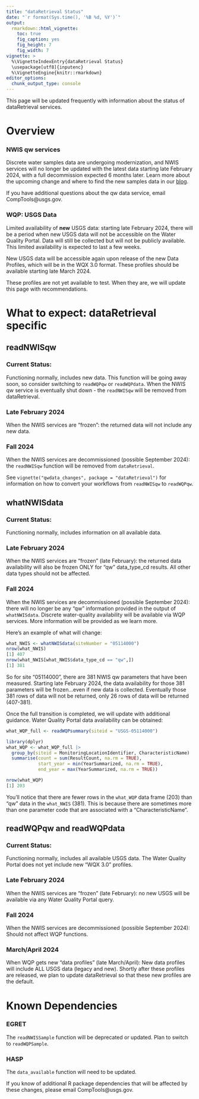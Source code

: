 ```yaml
---
title: "dataRetrieval Status"
date: "`r format(Sys.time(), '%B %d, %Y')`"
output: 
  rmarkdown::html_vignette:
    toc: true
    fig_caption: yes
    fig_height: 7
    fig_width: 7
vignette: >
  %\VignetteIndexEntry{dataRetrieval Status}
  \usepackage[utf8]{inputenc}
  %\VignetteEngine{knitr::rmarkdown}
editor_options: 
  chunk_output_type: console
---
```


This page will be updated frequently with information about the status of dataRetrieval services.

# Overview

### NWIS qw services

Discrete water samples data are undergoing modernization, and NWIS services will no longer be updated with the latest data starting late February 2024, with a full decommission expected 6 months later. Learn more about the upcoming change and where to find the new samples data in our [blog](https://waterdata.usgs.gov/blog/changes-to-sample-data/).


If you have additional questions about the qw data service, email CompTools@usgs.gov.


### WQP: USGS Data

Limited availability of **new** USGS data: starting late February 2024, there will be a period when new USGS data will not be accessible on the Water Quality Portal. Data will still be collected but will not be publicly available. This limited availability is expected to last a few weeks.

New USGS data will be accessible again upon release of the new Data Profiles, which will be in the WQX 3.0 format. These profiles should be available starting late March 2024.

These profiles are not yet available to test. When they are, we will update this page with recommendations.
 


# What to expect: dataRetrieval specific

## readNWISqw

### Current Status:

Functioning normally, includes new data. This function will be going away soon, so consider switching to `readWQPqw` or `readWQPdata`. When the NWIS qw service is eventually shut down - the `readNWISqw` will be removed from dataRetrieval. 

### Late February 2024

When the NWIS services are "frozen": the returned data will not include any new data. 

### Fall 2024

When the NWIS services are decommissioned (possible September 2024): the `readNWISqw` function will be removed from `dataRetrieval`.

See `vignette("qwdata_changes", package = "dataRetrieval")` for information on how to convert your workflows from `readNWISqw` to `readWQPqw`. 

## whatNWISdata

### Current Status:

Functioning normally, includes information on all available data. 

### Late February 2024

When the NWIS services are "frozen" (late February): the returned data availability will also be frozen ONLY for "qw" data_type_cd results. All other data types should not be affected. 

### Fall 2024

When the NWIS services are decommissioned (possible September 2024): there will no longer be any "qw" information provided in the output of `whatNWISdata`. Discrete water-quality availability will be available via WQP services. More information will be provided as we learn more.

Here's an example of what will change:

```r
what_NWIS <- whatNWISdata(siteNumber = "05114000")
nrow(what_NWIS)
[1] 407
nrow(what_NWIS[what_NWIS$data_type_cd == "qw",])
[1] 381
```

So for site "05114000", there are 381 NWIS qw parameters that have been measured. Starting late February 2024, the data availability for those 381 parameters will be frozen...even if new data is collected. Eventually those 381 rows of data will not be returned, only 26 rows of data will be returned (407-381). 

Once the full transition is completed, we will update with additional guidance. Water Quality Portal data availability can be obtained:

```r
what_WQP_full <- readWQPsummary(siteid = "USGS-05114000")

library(dplyr)
what_WQP <- what_WQP_full |> 
  group_by(siteid = MonitoringLocationIdentifier, CharacteristicName) |> 
  summarise(count = sum(ResultCount, na.rm = TRUE),
            start_year = min(YearSummarized, na.rm = TRUE),
            end_year = max(YearSummarized, na.rm = TRUE))

nrow(what_WQP)
[1] 203
```

You'll notice that there are fewer rows in the `what_WQP` data frame (203) than "qw" data in the `what_NWIS` (381). This is because there are sometimes more than one parameter code that are associated with a "CharacteristicName". 

## readWQPqw and readWQPdata

### Current Status:

Functioning normally, includes all available USGS data. The Water Quality Portal does not yet include new "WQX 3.0" profiles. 

### Late February 2024

When the NWIS services are "frozen" (late February): no new USGS will be available via any Water Quality Portal query. 

### Fall 2024

When the NWIS services are decommissioned (possible September 2024): Should not affect WQP functions.

### March/April 2024

When WQP gets new "data profiles" (late March/April): New data profiles will include ALL USGS data (legacy and new). Shortly after these profiles are released, we plan to update dataRetrieval so that these new profiles are the default. 

# Known Dependencies

### EGRET

The `readNWISSample` function will be deprecated or updated. Plan to switch to `readWQPSample`.

### HASP

The `data_available` function will need to be updated.

If you know of additional R package dependencies that will be affected by these changes, please email CompTools@usgs.gov.




